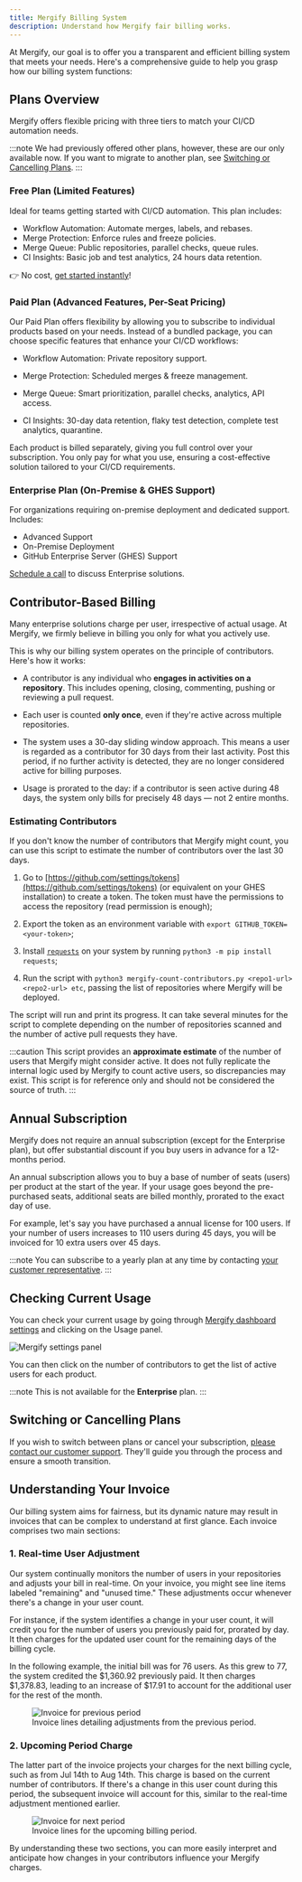 ```yaml
---
title: Mergify Billing System
description: Understand how Mergify fair billing works.
---
```



At Mergify, our goal is to offer you a transparent and efficient billing system
that meets your needs. Here's a comprehensive guide to help you grasp how our
billing system functions:

## Plans Overview

Mergify offers flexible pricing with three tiers to match your CI/CD automation
needs.

:::note
  We had previously offered other plans, however, these are our only available
  now. If you want to migrate to another plan, see [Switching or Cancelling
  Plans](#switching-or-cancelling-plans).
:::

### Free Plan (Limited Features)

Ideal for teams getting started with CI/CD automation. This plan includes:
- Workflow Automation: Automate merges, labels, and rebases.
- Merge Protection: Enforce rules and freeze policies.
- Merge Queue: Public repositories, parallel checks, queue rules.
- CI Insights: Basic job and test analytics, 24 hours data retention.

👉 No cost, [get started instantly](https://dashboard.mergify.com)!

### Paid Plan (Advanced Features, Per-Seat Pricing)

Our Paid Plan offers flexibility by allowing you to subscribe to individual
products based on your needs. Instead of a bundled package, you can choose
specific features that enhance your CI/CD workflows:

- Workflow Automation: Private repository support.

- Merge Protection: Scheduled merges & freeze management.

- Merge Queue: Smart prioritization, parallel checks, analytics, API access.

- CI Insights: 30-day data retention, flaky test detection, complete test
  analytics, quarantine.

Each product is billed separately, giving you full control over your
subscription. You only pay for what you use, ensuring a cost-effective solution
tailored to your CI/CD requirements.

### Enterprise Plan (On-Premise & GHES Support)

For organizations requiring on-premise deployment and dedicated support.
Includes:

- Advanced Support
- On-Premise Deployment
- GitHub Enterprise Server (GHES) Support

[Schedule a call](http://calendly.com/mergify/demo) to discuss Enterprise
solutions.

## Contributor-Based Billing

Many enterprise solutions charge per user, irrespective of actual usage. At
Mergify, we firmly believe in billing you only for what you actively use.

This is why our billing system operates on the principle of contributors.
Here's how it works:

- A contributor is any individual who **engages in activities on a
  repository**. This includes opening, closing, commenting, pushing or
  reviewing a pull request.

- Each user is counted **only once**, even if they're active across multiple
  repositories.

- The system uses a 30-day sliding window approach. This means a user is
  regarded as a contributor for 30 days from their last activity. Post this
  period, if no further activity is detected, they are no longer considered
  active for billing purposes.

- Usage is prorated to the day: if a contributor is seen active during 48 days,
  the system only bills for precisely 48 days — not 2 entire months.

### Estimating Contributors

If you don't know the number of contributors that Mergify might count, you can
use <DownloadLink href="/mergify-count-contributors.py">this
script</DownloadLink> to estimate the number of contributors over the last 30
days.

1. Go to
   [https://github.com/settings/tokens](https://github.com/settings/tokens) (or
   equivalent on your GHES installation) to create a token. The token must have
   the permissions to access the repository (read permission is enough);

2. Export the token as an environment variable with `export
   GITHUB_TOKEN=<your-token>`;

3. Install [`requests`](https://pypi.python.org/pypi/requests) on your system
   by running `python3 -m pip install requests`;

4. Run the script with `python3 mergify-count-contributors.py <repo1-url>
   <repo2-url> etc`, passing the list of repositories where Mergify will be
   deployed.

The script will run and print its progress. It can take several minutes for the
script to complete depending on the number of repositories scanned and the
number of active pull requests they have.

:::caution
  This script provides an **approximate estimate** of the number of users that
  Mergify might consider active. It does not fully replicate the internal logic
  used by Mergify to count active users, so discrepancies may exist. This
  script is for reference only and should not be considered the source of
  truth.
:::

## Annual Subscription

Mergify does not require an annual subscription (except for the Enterprise
plan), but offer substantial discount if you buy users in advance for a
12-months period.

An annual subscription allows you to buy a base of number of seats (users) per
product at the start of the year. If your usage goes beyond the pre-purchased
seats, additional seats are billed monthly, prorated to the exact day of use.

For example, let's say you have purchased a annual license for 100 users. If
your number of users increases to 110 users during 45 days, you will be
invoiced for 10 extra users over 45 days.

:::note
  You can subscribe to a yearly plan at any time by contacting <a
  href="mailto:support@mergify.com">your customer representative</a>.
:::

## Checking Current Usage

You can check your current usage by going through [Mergify dashboard
settings](https://dashboard.mergify.com/settings) and clicking on the Usage
panel.

<Image src={PlanScreenshot} alt="Mergify settings panel"/>

You can then click on the number of contributors to get the list of active
users for each product.

:::note
  This is not available for the **Enterprise** plan.
:::

## Switching or Cancelling Plans

If you wish to switch between plans or cancel your subscription, <a
href="mailto:support@mergify.com">please contact our customer
support</a>. They'll guide you through the process and ensure a
smooth transition.

## Understanding Your Invoice

Our billing system aims for fairness, but its dynamic nature may result in
invoices that can be complex to understand at first glance. Each invoice
comprises two main sections:

### 1. **Real-time User Adjustment**

Our system continually monitors the number of users in your repositories and
adjusts your bill in real-time. On your invoice, you might see line items
labeled "remaining" and "unused time." These adjustments occur whenever there's
a change in your user count.

For instance, if the system identifies a change in your user count, it will
credit you for the number of users you previously paid for, prorated by day. It
then charges for the updated user count for the remaining days of the billing
cycle.

In the following example, the initial bill was for 76 users. As this grew to
77, the system credited the $1,360.92 previously paid. It then charges
$1,378.83, leading to an increase of $17.91 to account for the additional user
for the rest of the month.

<figure>
  <Image src={InvoicePreviousPeriod} alt="Invoice for previous period"/>
  <figcaption>Invoice lines detailing adjustments from the previous period.</figcaption>
</figure>

### 2. **Upcoming Period Charge**

The latter part of the invoice projects your charges for the next billing
cycle, such as from Jul 14th to Aug 14th. This charge is based on the current
number of contributors. If there's a change in this user count during this
period, the subsequent invoice will account for this, similar to the real-time
adjustment mentioned earlier.

<figure>
  <Image src={InvoiceNextPeriod} alt="Invoice for next period"/>
  <figcaption>Invoice lines for the upcoming billing period.</figcaption>
</figure>

By understanding these two sections, you can more easily interpret and
anticipate how changes in your contributors influence your Mergify charges.
